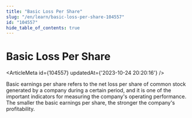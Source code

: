 ```yaml
---
title: "Basic Loss Per Share"
slug: "/en/learn/basic-loss-per-share-104557"
id: "104557"
hide_table_of_contents: true
---
```



# Basic Loss Per Share

<ArticleMeta id={104557} updatedAt={'2023-10-24 20:20:16'} />
<div className='border-solid border-b border-t-0 my-4 border-[var(--ifm-color-gray-300)]' />

Basic earnings per share refers to the net loss per share of common stock generated by a company during a certain period, and it is one of the important indicators for measuring the company's operating performance. The smaller the basic earnings per share, the stronger the company's profitability.
